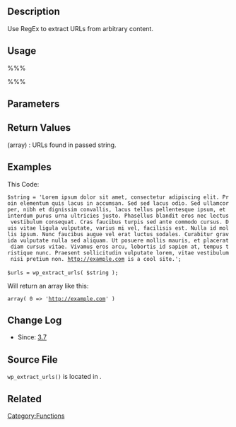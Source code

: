 {{Languages|
{{en|Function Reference/wp extract urls}}
{{fr|Fonction wp extract urls}}
}}
== Description ==
Use RegEx to extract URLs from arbitrary content.

== Usage ==
%%%<?php wp_extract_urls( $content ) ?>%%%

== Parameters ==
{{Parameter|$content|string|Arbitrary content.}}

== Return Values ==
; (array) : URLs found in passed string.

== Examples ==

This Code:

 $string = 'Lorem ipsum dolor sit amet, consectetur adipiscing elit. Proin elementum quis lacus in accumsan. Sed sed lacus odio. Sed ullamcorper, nibh et dignissim convallis, lacus tellus pellentesque ipsum, et interdum purus urna ultricies justo. Phasellus blandit eros nec lectus vestibulum consequat. Cras faucibus turpis sed ante commodo cursus. Duis vitae ligula vulputate, varius mi vel, facilisis est. Nulla id mollis ipsum. Nunc faucibus augue vel erat luctus sodales. Curabitur gravida vulputate nulla sed aliquam. Ut posuere mollis mauris, et placerat diam cursus vitae. Vivamus eros arcu, lobortis id sapien at, tempus tristique nunc. Praesent sollicitudin vulputate lorem, vitae vestibulum nisi pretium non. http://example.com is a cool site.';
 
 $urls = wp_extract_urls( $string );

Will return an array like this:

 array( 0 => 'http://example.com' )

== Change Log ==
* Since: [[Version 3.7|3.7]]

== Source File ==

<tt>wp_extract_urls()</tt> is located in {{Trac|wp-includes/functions.php}}.

== Related ==

{{Tag Footer}}

[[Category:Functions]]
